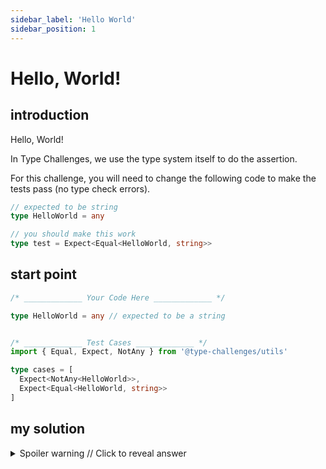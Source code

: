```yaml
---
sidebar_label: 'Hello World'
sidebar_position: 1
---
```

# Hello, World!

## introduction

Hello, World!

In Type Challenges, we use the type system itself to do the assertion.

For this challenge, you will need to change the following code to make the tests pass (no type check errors).

```ts
// expected to be string
type HelloWorld = any
```

```ts
// you should make this work
type test = Expect<Equal<HelloWorld, string>>
```

## start point

```ts
/* _____________ Your Code Here _____________ */

type HelloWorld = any // expected to be a string


/* _____________ Test Cases _____________ */
import { Equal, Expect, NotAny } from '@type-challenges/utils'

type cases = [
  Expect<NotAny<HelloWorld>>,
  Expect<Equal<HelloWorld, string>>
]
```

## my solution

<details>

  <summary>Spoiler warning // Click to reveal answer</summary>

```ts twoslash
type HelloWorld = string
```

</details>
